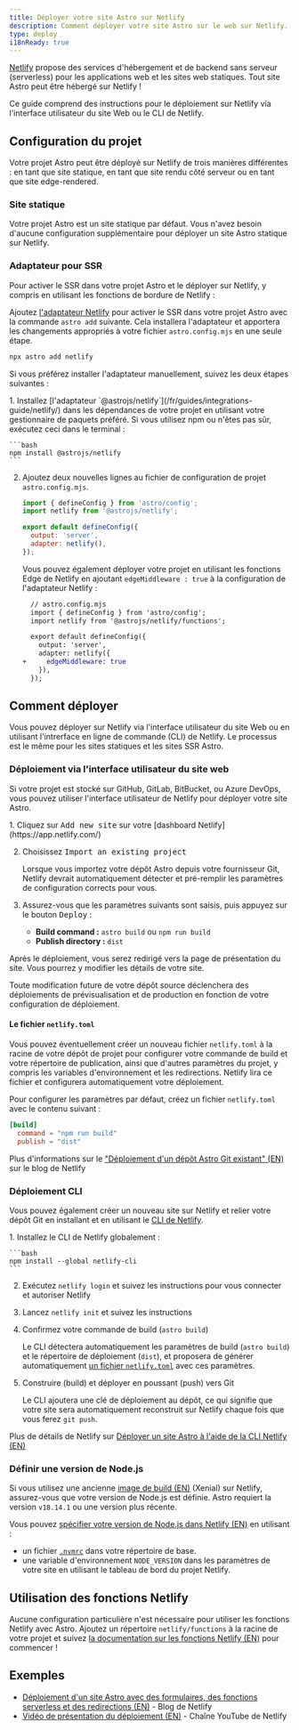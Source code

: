 ```yaml
---
title: Déployer votre site Astro sur Netlify
description: Comment déployer votre site Astro sur le web sur Netlify.
type: deploy
i18nReady: true
---
```


[Netlify](https://netlify.com) propose des services d'hébergement et de backend sans serveur (serverless) pour les applications web et les sites web statiques. Tout site Astro peut être hébergé sur Netlify !

Ce guide comprend des instructions pour le déploiement sur Netlify via l'interface utilisateur du site Web ou le CLI de Netlify.

## Configuration du projet

Votre projet Astro peut être déployé sur Netlify de trois manières différentes : en tant que site statique, en tant que site rendu côté serveur ou en tant que site edge-rendered.

### Site statique

Votre projet Astro est un site statique par défaut. Vous n'avez besoin d'aucune configuration supplémentaire pour déployer un site Astro statique sur Netlify.

### Adaptateur pour SSR

Pour activer le SSR dans votre projet Astro et le déployer sur Netlify, y compris en utilisant les fonctions de bordure de Netlify :

Ajoutez [l'adaptateur Netlify](/fr/guides/integrations-guide/netlify/) pour activer le SSR dans votre projet Astro avec la commande `astro add` suivante. Cela installera l'adaptateur et apportera les changements appropriés à votre fichier `astro.config.mjs` en une seule étape.

```bash
npx astro add netlify
```

Si vous préférez installer l'adaptateur manuellement, suivez les deux étapes suivantes :

<Steps>
1. Installez [l'adaptateur `@astrojs/netlify`](/fr/guides/integrations-guide/netlify/) dans les dépendances de votre projet en utilisant votre gestionnaire de paquets préféré. Si vous utilisez npm ou n'êtes pas sûr, exécutez ceci dans le terminal :

    ```bash
    npm install @astrojs/netlify
    ```

2. Ajoutez deux nouvelles lignes au fichier de configuration de projet `astro.config.mjs`.

    ```js title="astro.config.mjs" ins={2, 5-6}
    import { defineConfig } from 'astro/config';
    import netlify from '@astrojs/netlify';

    export default defineConfig({
      output: 'server',
      adapter: netlify(),
    });
    ```

    Vous pouvez également déployer votre projet en utilisant les fonctions Edge de Netlify en ajoutant `edgeMiddleware : true` à la configuration de l'adaptateur Netlify :

    ```diff lang="js"
      // astro.config.mjs
      import { defineConfig } from 'astro/config';
      import netlify from '@astrojs/netlify/functions';

      export default defineConfig({
        output: 'server',
        adapter: netlify({
    +     edgeMiddleware: true
        }),
      });
    ```
</Steps>

## Comment déployer

Vous pouvez déployer sur Netlify via l'interface utilisateur du site Web ou en utilisant l'intrerface en ligne de commande (CLI) de Netlify. Le processus est le même pour les sites statiques et les sites SSR Astro.

### Déploiement via l'interface utilisateur du site web

Si votre projet est stocké sur GitHub, GitLab, BitBucket, ou Azure DevOps, vous pouvez utiliser l'interface utilisateur de Netlify pour déployer votre site Astro.

<Steps>
1. Cliquez sur <kbd>Add new site</kbd> sur votre [dashboard Netlify](https://app.netlify.com/)

2. Choisissez <kbd>Import an existing project</kbd>

   Lorsque vous importez votre dépôt Astro depuis votre fournisseur Git, Netlify devrait automatiquement détecter et pré-remplir les paramètres de configuration corrects pour vous.

3. Assurez-vous que les paramètres suivants sont saisis, puis appuyez sur le bouton <kbd>Deploy</kbd> :

    - **Build command :** `astro build` ou `npm run build`
    - **Publish directory :** `dist`

 Après le déploiement, vous serez redirigé vers la page de présentation du site. Vous pourrez y modifier les détails de votre site.
</Steps>

 Toute modification future de votre dépôt source déclenchera des déploiements de prévisualisation et de production en fonction de votre configuration de déploiement.

 #### Le fichier `netlify.toml`

 Vous pouvez éventuellement créer un nouveau fichier `netlify.toml` à la racine de votre dépôt de projet pour configurer votre commande de build et votre répertoire de publication, ainsi que d'autres paramètres du projet, y compris les variables d'environnement et les redirections. Netlify lira ce fichier et configurera automatiquement votre déploiement.

 Pour configurer les paramètres par défaut, créez un fichier `netlify.toml` avec le contenu suivant :
    
```toml
[build]
  command = "npm run build"
  publish = "dist"
```

<ReadMore>Plus d'informations sur le ["Déploiement d'un dépôt Astro Git existant" (EN)](https://www.netlify.com/blog/how-to-deploy-astro/#deploy-an-existing-git-repository-to-netlify) sur le blog de Netlify</ReadMore>

### Déploiement CLI

Vous pouvez également créer un nouveau site sur Netlify et relier votre dépôt Git en installant et en utilisant le [CLI de Netlify](https://cli.netlify.com/).

<Steps>
1. Installez le CLI de Netlify globalement : 
   
    ```bash
    npm install --global netlify-cli
    ```

2. Exécutez `netlify login` et suivez les instructions pour vous connecter et autoriser Netlify

3. Lancez `netlify init` et suivez les instructions

4. Confirmez votre commande de build (`astro build`)

    Le CLI détectera automatiquement les paramètres de build (`astro build`) et le répertoire de déploiement (`dist`), et proposera de générer automatiquement [un fichier `netlify.toml`](#le-fichier-netlifytoml) avec ces paramètres.
    
5. Construire (build) et déployer en poussant (push) vers Git
   
   Le CLI ajoutera une clé de déploiement au dépôt, ce qui signifie que votre site sera automatiquement reconstruit sur Netlify chaque fois que vous ferez `git push`.
</Steps>

<ReadMore>Plus de détails de Netlify sur [Déployer un site Astro à l'aide de la CLI Netlify (EN)](https://www.netlify.com/blog/how-to-deploy-astro/#link-your-astro-project-and-deploy-using-the-netlify-cli)</ReadMore>

### Définir une version de Node.js

Si vous utilisez une ancienne [image de build (EN)](https://docs.netlify.com/configure-builds/get-started/#build-image-selection) (Xenial) sur Netlify, assurez-vous que votre version de Node.js est définie. Astro requiert la version `v18.14.1` ou une version plus récente.

Vous pouvez [spécifier votre version de Node.js dans Netlify (EN)](https://docs.netlify.com/configure-builds/manage-dependencies/#node-js-and-javascript) en utilisant :
- un fichier [`.nvmrc`](https://github.com/nvm-sh/nvm#nvmrc) dans votre répertoire de base.
- une variable d'environnement `NODE_VERSION` dans les paramètres de votre site en utilisant le tableau de bord du projet Netlify.

## Utilisation des fonctions Netlify

Aucune configuration particulière n'est nécessaire pour utiliser les fonctions Netlify avec Astro. Ajoutez un répertoire `netlify/functions` à la racine de votre projet et suivez [la documentation sur les fonctions Netlify (EN)](https://docs.netlify.com/functions/overview/) pour commencer !

## Exemples

- [Déploiement d'un site Astro avec des formulaires, des fonctions serverless et des redirections (EN)](https://www.netlify.com/blog/deploy-an-astro-site-with-forms-serverless-functions-and-redirects/) - Blog de Netlify
- [Vidéo de présentation du déploiement (EN)](https://youtu.be/GrSLYq6ZTes) - Chaîne YouTube de Netlify